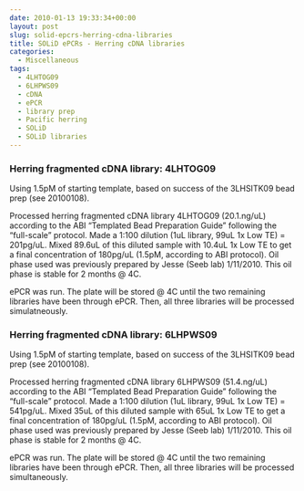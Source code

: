 ```yaml
---
date: 2010-01-13 19:33:34+00:00
layout: post
slug: solid-epcrs-herring-cdna-libraries
title: SOLiD ePCRs - Herring cDNA libraries
categories:
  - Miscellaneous
tags:
  - 4LHTOG09
  - 6LHPWS09
  - cDNA
  - ePCR
  - library prep
  - Pacific herring
  - SOLiD
  - SOLiD libraries
---
```


### Herring fragmented cDNA library: 4LHTOG09



Using 1.5pM of starting template, based on success of the 3LHSITK09 bead prep (see 20100108).

Processed herring fragmented cDNA library 4LHTOG09 (20.1.ng/uL) according to the ABI "Templated Bead Preparation Guide" following the "full-scale" protocol. Made a 1:100 dilution (1uL library, 99uL 1x Low TE) = 201pg/uL. Mixed 89.6uL of this diluted sample with 10.4uL 1x Low TE to get a final concentration of 180pg/uL (1.5pM, according to ABI protocol). Oil phase used was previously prepared by Jesse (Seeb lab) 1/11/2010. This oil phase is stable for 2 months @ 4C.

ePCR was run. The plate will be stored @ 4C until the two remaining libraries have been through ePCR. Then, all three libraries will be processed simulatneously.



### 





### 





### 





### Herring fragmented cDNA library: 6LHPWS09



Using 1.5pM of starting template, based on success of the 3LHSITK09 bead prep (see 20100108).

Processed herring fragmented cDNA library 6LHPWS09 (51.4.ng/uL) according to the ABI "Templated Bead Preparation Guide" following the "full-scale" protocol. Made a 1:100 dilution (1uL library, 99uL 1x Low TE) = 541pg/uL. Mixed 35uL of this diluted sample with 65uL 1x Low TE to get a final concentration of 180pg/uL (1.5pM, according to ABI protocol). Oil phase used was previously prepared by Jesse (Seeb lab) 1/11/2010. This oil phase is stable for 2 months @ 4C.

ePCR was run. The plate will be stored @ 4C until the two remaining libraries have been through ePCR. Then, all three libraries will be processed simultaneously.
